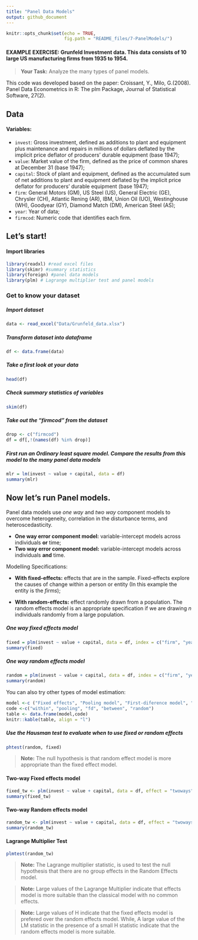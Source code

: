```yaml
---
title: "Panel Data Models"
output: github_document
---
```


```r
knitr::opts_chunk$set(echo = TRUE,
                      fig.path = "README_files/7-PanelModels/")
```

#### EXAMPLE EXERCISE: Grunfeld Investment data. This data consists of 10 large US manufacturing firms from 1935 to 1954.

>**Your Task:** Analyze the many types of panel models.

This code was developed based on the paper: Croissant, Y., Milo, G.(2008). Panel Data Econometrics in R: The plm Package, Journal of Statistical Software, 27(2).

## Data
#### Variables:  

* `invest`: Gross investment, defined as additions to plant and equipment plus maintenance and repairs in millions of dollars deflated by the implicit price deflator of producers' durable equipment (base 1947);  
* `value`: Market value of the firm, defined as the price of common shares at December 31 (base 1947);
* `capital`: Stock of plant and equipment, defined as the accumulated sum of net additions to plant and equipment deflated by the implicit price deflator for producers' durable equipment (base 1947);
* `firm`: General Motors (GM), US Steel (US), General Electric (GE), Chrysler (CH), Atlantic Rening (AR), IBM, Union Oil (UO), Westinghouse (WH), Goodyear (GY), Diamond Match (DM), American Steel (AS);
* `year`: Year of data; 
* `firmcod`: Numeric code that identifies each firm.

## Let's start!
#### Import libraries
```r
library(readxl) #read excel files
library(skimr) #summary statistics
library(foreign) #panel data models
library(plm) # Lagrange multiplier test and panel models
```

### Get to know your dataset
##### Import dataset
```r
data <- read_excel("Data/Grunfeld_data.xlsx")
```

##### Transform dataset into dataframe
```r
df <- data.frame(data)
```

##### Take a first look at your data
```r
head(df)
```

##### Check summary statistics of variables
```r
skim(df)
```

##### Take out the "firmcod" from the dataset
```r
drop <- c("firmcod")
df = df[,!(names(df) %in% drop)]
```

##### First run an Ordinary least square model. Compare the results from this model to the many panel data models

```r
mlr = lm(invest ~ value + capital, data = df)
summary(mlr)
```

## Now let's run Panel models.

Panel data models use _one way_ and _two way_ component models to overcome heterogeneity, correlation in the disturbance terms, and heteroscedasticity.

* **One way error component model:** variable-intercept models across individuals **or** time;
* **Two way error component model:** variable-intercept models across individuals **and** time. 

Modelling Specifications: 

* **With fixed-effects:** effects that are in the sample. Fixed-effects explore the causes of change within a person or entity (In this example the entity is the _firms_);

* **With random-effects:** effect randomly drawn from a population. The random effects model is an appropriate specification if we are drawing _n_ individuals randomly from a large population.


##### One way fixed effects model
```r
fixed = plm(invest ~ value + capital, data = df, index = c("firm", "year"), model = "within")
summary(fixed)
```

##### One way random effects model

```r
random = plm(invest ~ value + capital, data = df, index = c("firm", "year"), model = "random")
summary(random)
```

You can also try other types of model estimation: 

```r
model <-c ("Fixed effects", "Pooling model", "First-diference model", "Between model", "Random effects")
code <-c("within", "pooling", "fd", "between", "random")
table <- data.frame(model,code)
knitr::kable(table, align = "l")
```


##### Use the Hausman test to evaluate when to use fixed or random effects

```r
phtest(random, fixed)
```

> **Note:** The null hypothesis is that random effect model is more appropriate than the fixed effect model. 


#### Two-way Fixed effects model

```r
fixed_tw <- plm(invest ~ value + capital, data = df, effect = "twoways", model = "within", index = c("firm", "year"))
summary(fixed_tw)
```

#### Two-way Random effects model

```r
random_tw <- plm(invest ~ value + capital, data = df, effect = "twoways", model = "random", index = c("firm", "year"), random.method = "amemiya")
summary(random_tw)
```

#### Lagrange Multiplier Test

```r
plmtest(random_tw)
```

>**Note:** The Lagrange multiplier statistic, is used to test the null hypothesis that there are no group effects in the Random Effects model. 

>**Note:** Large values of the Lagrange Multiplier indicate that effects model is more suitable than the classical model with no common effects.

>**Note:** Large values of H indicate that the fixed effects model is prefered over the random effects model. While, A large value of the LM statistic in the presence of a small H statistic indicate that the random effects model is more suitable.
